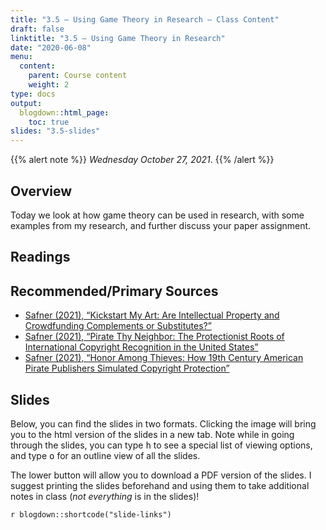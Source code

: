```yaml
---
title: "3.5 — Using Game Theory in Research — Class Content"
draft: false
linktitle: "3.5 — Using Game Theory in Research"
date: "2020-06-08"
menu:
  content:
    parent: Course content
    weight: 2
type: docs
output:
  blogdown::html_page:
    toc: true
slides: "3.5-slides"
---
```


{{% alert note %}}
*Wednesday October 27, 2021*.
{{% /alert %}}


## <i class="fas fa-info-circle fa-lg"></i> Overview

Today we look at how game theory can be used in research, with some examples from my research, and further discuss your paper assignment.

## <i class="fas fa-book-reader fa-lg"></i> Readings

## Recommended/Primary Sources

- [<i class="fas fa-file-pdf"></i> Safner (2021), "Kickstart My Art: Are Intellectual Property and Crowdfunding Complements or Substitutes?"](/readings/Sanfer-2021b.pdf)
- [<i class="fas fa-file-pdf"></i> Safner (2021), "Pirate Thy Neighbor: The Protectionist Roots of International Copyright Recognition in the United States"](/readings/Sanfer-2021a.pdf)
- [<i class="fas fa-file-pdf"></i> Safner (2021), "Honor Among Thieves: How 19th Century American Pirate Publishers Simulated Copyright Protection"](/readings/Sanfer-2021c.pdf)

## <i class="fas fa-chalkboard-teacher"></i> Slides

Below, you can find the slides in two formats. Clicking the image will bring you to the html version of the slides in a new tab. Note while in going through the slides, you can type <kbd>h</kbd> to see a special list of viewing options, and type <kbd>o</kbd> for an outline view of all the slides.

The lower button will allow you to download a PDF version of the slides. I suggest printing the slides beforehand and using them to take additional notes in class (*not everything* is in the slides)!

`r blogdown::shortcode("slide-links")`